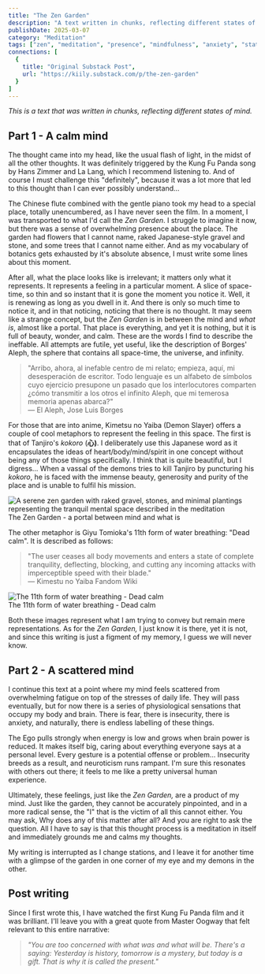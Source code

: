 ```yaml
---
title: "The Zen Garden"
description: "A text written in chunks, reflecting different states of mind. A journey from the overwhelming presence of a tranquil mental space triggered by music, to the scattered reality of daily stress, exploring the nature of both calm and chaotic mental states."
publishDate: 2025-03-07
category: "Meditation"
tags: ["zen", "meditation", "presence", "mindfulness", "anxiety", "states-of-mind", "music", "calm", "overwhelm"]
connections: [
  {
    title: "Original Substack Post",
    url: "https://kiily.substack.com/p/the-zen-garden"
  }
]
---
```





*This is a text that was written in chunks, reflecting different states of mind.*

## Part 1 - A calm mind

The thought came into my head, like the usual flash of light, in the midst of all the other thoughts. It was definitely triggered by the Kung Fu Panda song by Hans Zimmer and La Lang, which I recommend listening to. And of course I must challenge this "definitely", because it was a lot more that led to this thought than I can ever possibly understand…

The Chinese flute combined with the gentle piano took my head to a special place, totally unencumbered, as I have never seen the film. In a moment, I was transported to what I'd call the *Zen Garden*. I struggle to imagine it now, but there was a sense of overwhelming presence about the place. The garden had flowers that I cannot name, raked Japanese-style gravel and stone, and some trees that I cannot name either. And as my vocabulary of botanics gets exhausted by it's absolute absence, I must write some lines about this moment.

After all, what the place looks like is irrelevant; it matters only what it represents. It represents a feeling in a particular moment. A slice of space-time, so thin and so instant that it is gone the moment you notice it. Well, it is renewing as long as you dwell in it. And there is only so much time to notice it, and in that noticing, noticing that there is no thought. It may seem like a strange concept, but the *Zen Garden* is in between the mind and *what is*, almost like a portal. That place is everything, and yet it is nothing, but it is full of beauty, wonder, and calm. These are the words I find to describe the ineffable. All attempts are futile, yet useful, like the description of Borges' Aleph, the sphere that contains all space-time, the universe, and infinity.

> "Arribo, ahora, al inefable centro de mi relato; empieza, aquí, mi desesperación de escritor. Todo lenguaje es un alfabeto de símbolos cuyo ejercicio presupone un pasado que los interlocutores comparten ¿cómo transmitir a los otros el infinito Aleph, que mi temerosa memoria apenas abarca?"  
> — El Aleph, Jose Luis Borges

For those that are into anime, Kimetsu no Yaiba (Demon Slayer) offers a couple of cool metaphors to represent the feeling in this space. The first is that of Tanjiro's *kokoro* (**心)**. I deliberately use this Japanese word as it encapsulates the ideas of heart/body/mind/spirit in one concept without being any of those things specifically. I think that is quite beautiful, but I digress… When a vassal of the demons tries to kill Tanjiro by puncturing his *kokoro*, he is faced with the immense beauty, generosity and purity of the place and is unable to fulfil his mission.

<div class="flex flex-col items-center justify-center">
  <Image src={tanjiroKokoro} alt="A serene zen garden with raked gravel, stones, and minimal plantings representing the tranquil mental space described in the meditation" width={600} height={400} class="w-full max-w-2xl h-auto" />
  <figcaption class="mt-2 text-center text-sm text-garden-secondary dark:text-garden-dark-secondary font-body">The Zen Garden - a portal between mind and what is</figcaption>
</div>

The other metaphor is Giyu Tomioka's 11th form of water breathing: "Dead calm". It is described as follows:

> "The user ceases all body movements and enters a state of complete tranquility, deflecting, blocking, and cutting any incoming attacks with imperceptible speed with their blade."  
> — Kimestu no Yaiba Fandom Wiki

<div class="flex flex-col items-center justify-center">
  <Image src={elevenForm} alt="The 11th form of water breathing - Dead calm" width={600} height={400} class="w-full max-w-2xl h-auto" />
  <figcaption class="mt-2 text-center text-sm text-garden-secondary dark:text-garden-dark-secondary font-body">The 11th form of water breathing - Dead calm</figcaption>
</div>

Both these images represent what I am trying to convey but remain mere representations. As for the *Zen Garden,* I just know it is there, yet it is not, and since this writing is just a figment of my memory, I guess we will never know.

## Part 2 - A scattered mind

I continue this text at a point where my mind feels scattered from overwhelming fatigue on top of the stresses of daily life. They will pass eventually, but for now there is a series of physiological sensations that occupy my body and brain. There is fear, there is insecurity, there is anxiety, and naturally, there is endless labelling of these things.

The Ego pulls strongly when energy is low and grows when brain power is reduced. It makes itself big, caring about everything everyone says at a personal level. Every gesture is a potential offense or problem... Insecurity breeds as a result, and neuroticism runs rampant. I'm sure this resonates with others out there; it feels to me like a pretty universal human experience.

Ultimately, these feelings, just like the *Zen Garden,* are a product of my mind. Just like the garden, they cannot be accurately pinpointed, and in a more radical sense, the "I" that is the victim of all this cannot either. You may ask, Why does any of this matter after all? And you are right to ask the question. All I have to say is that this thought process is a meditation in itself and immediately grounds me and calms my thoughts.

My writing is interrupted as I change stations, and I leave it for another time with a glimpse of the garden in one corner of my eye and my demons in the other.

## Post writing

Since I first wrote this, I have watched the first Kung Fu Panda film and it was brilliant. I'll leave you with a great quote from Master Oogway that felt relevant to this entire narrative:

> *"You are too concerned with what was and what will be. There's a saying: Yesterday is history, tomorrow is a mystery, but today is a gift. That is why it is called the present."* 